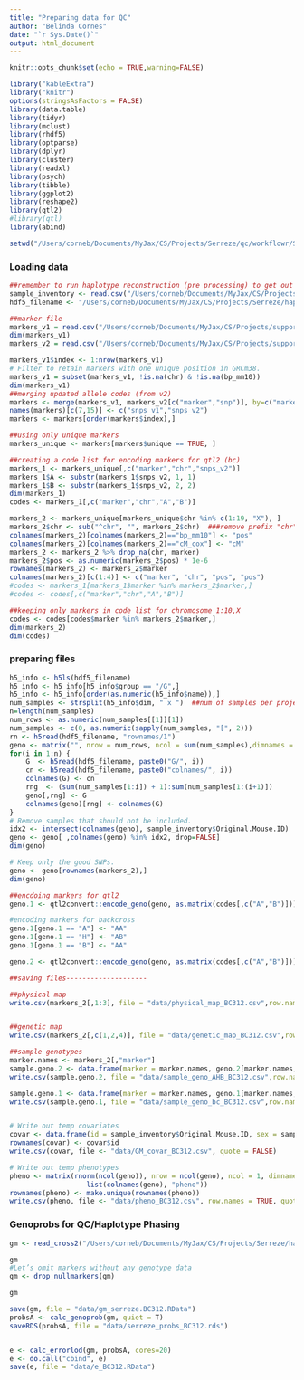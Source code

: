 ```yaml
---
title: "Preparing data for QC"
author: "Belinda Cornes"
date: "`r Sys.Date()`"
output: html_document
---
```


```r
knitr::opts_chunk$set(echo = TRUE,warning=FALSE)

library("kableExtra")
library("knitr")
options(stringsAsFactors = FALSE)
library(data.table) 
library(tidyr)     
library(mclust)     
library(rhdf5)      
library(optparse)
library(dplyr)
library(cluster)
library(readxl)
library(psych)
library(tibble)
library(ggplot2)
library(reshape2)
library(qtl2)
#library(qtl)
library(abind)

setwd("/Users/corneb/Documents/MyJax/CS/Projects/Serreze/qc/workflowr/Serreze-T1D_Workflow")

```


### Loading data
```r

##remember to run haplotype reconstruction (pre processing) to get out sample_inventory and hdf5 file
sample_inventory <- read.csv("/Users/corneb/Documents/MyJax/CS/Projects/Serreze/haplotype.reconstruction/output_5.batches/DODB_inventory_serreze_t1d_312_DO.csv", stringsAsFactors=FALSE, colClasses = c("character"))
hdf5_filename <- "/Users/corneb/Documents/MyJax/CS/Projects/Serreze/haplotype.reconstruction/output_5.batches/hdf5_serreze_t1d_312_DO.h5"

##marker file
markers_v1 = read.csv("/Users/corneb/Documents/MyJax/CS/Projects/support.files/MUGAarrays/UWisc/gm_uwisc_v1.csv", as.is=T)
dim(markers_v1)
markers_v2 = read.csv("/Users/corneb/Documents/MyJax/CS/Projects/support.files/MUGAarrays/UWisc/gm_uwisc_v2.csv", as.is=T)

markers_v1$index <- 1:nrow(markers_v1)
# Filter to retain markers with one unique position in GRCm38.
markers_v1 = subset(markers_v1, !is.na(chr) & !is.na(bp_mm10))
dim(markers_v1)
##merging updated allele codes (from v2)
markers <- merge(markers_v1, markers_v2[c("marker","snp")], by=c("marker"), all.x=T)
names(markers)[c(7,15)] <- c("snps_v1","snps_v2")
markers <- markers[order(markers$index),]

##using only unique markers
markers_unique <- markers[markers$unique == TRUE, ]

##creating a code list for encoding markers for qtl2 (bc)
markers_1 <- markers_unique[,c("marker","chr","snps_v2")]
markers_1$A <- substr(markers_1$snps_v2, 1, 1)
markers_1$B <- substr(markers_1$snps_v2, 2, 2)
dim(markers_1)
codes <- markers_1[,c("marker","chr","A","B")]

markers_2 <- markers_unique[markers_unique$chr %in% c(1:19, "X"), ]
markers_2$chr <- sub("^chr", "", markers_2$chr)  ###remove prefix "chr"
colnames(markers_2)[colnames(markers_2)=="bp_mm10"] <- "pos" 
colnames(markers_2)[colnames(markers_2)=="cM_cox"] <- "cM"
markers_2 <- markers_2 %>% drop_na(chr, marker) 
markers_2$pos <- as.numeric(markers_2$pos) * 1e-6
rownames(markers_2) <- markers_2$marker
colnames(markers_2)[c(1:4)] <- c("marker", "chr", "pos", "pos")
#codes <- markers_1[markers_1$marker %in% markers_2$marker,]
#codes <- codes[,c("marker","chr","A","B")]

##keeping only markers in code list for chromosome 1:10,X
codes <- codes[codes$marker %in% markers_2$marker,]
dim(markers_2)
dim(codes)

```

### preparing files
```r


h5_info <- h5ls(hdf5_filename)
h5_info <- h5_info[h5_info$group == "/G",]
h5_info <- h5_info[order(as.numeric(h5_info$name)),]
num_samples <- strsplit(h5_info$dim, " x ")  ##num of samples per project
n=length(num_samples)
num_rows <- as.numeric(num_samples[[1]][1])
num_samples <- c(0, as.numeric(sapply(num_samples, "[", 2)))  
rn <- h5read(hdf5_filename, "rownames/1")
geno <- matrix("", nrow = num_rows, ncol = sum(num_samples),dimnames = list(rn, rep("", sum(num_samples))))
for(i in 1:n) {
    G  <- h5read(hdf5_filename, paste0("G/", i))
    cn <- h5read(hdf5_filename, paste0("colnames/", i))
    colnames(G) <- cn
    rng  <- (sum(num_samples[1:i]) + 1):sum(num_samples[1:(i+1)])
    geno[,rng] <- G
    colnames(geno)[rng] <- colnames(G)
} 
# Remove samples that should not be included.
idx2 <- intersect(colnames(geno), sample_inventory$Original.Mouse.ID)
geno <- geno[ ,colnames(geno) %in% idx2, drop=FALSE]
dim(geno)

# Keep only the good SNPs.
geno <- geno[rownames(markers_2),]
dim(geno)

##encdoing markers for qtl2
geno.1 <- qtl2convert::encode_geno(geno, as.matrix(codes[,c("A","B")]))

#encoding markers for backcross
geno.1[geno.1 == "A"] <- "AA"
geno.1[geno.1 == "H"] <- "AB"
geno.1[geno.1 == "B"] <- "AA"

geno.2 <- qtl2convert::encode_geno(geno, as.matrix(codes[,c("A","B")]))

##saving files--------------------

##physical map
write.csv(markers_2[,1:3], file = "data/physical_map_BC312.csv",row.names = FALSE, quote = FALSE)


##genetic map
write.csv(markers_2[,c(1,2,4)], file = "data/genetic_map_BC312.csv",row.names = FALSE, col.names =c("marker", "chr", "pos"), quote = FALSE)  

##sample genotypes
marker.names <- markers_2[,"marker"]
sample.geno.2 <- data.frame(marker = marker.names, geno.2[marker.names,], stringsAsFactors = F, check.names=F)
write.csv(sample.geno.2, file = "data/sample_geno_AHB_BC312.csv",row.names = F, quote = F)

sample.geno.1 <- data.frame(marker = marker.names, geno.1[marker.names,], stringsAsFactors = F, check.names=F)
write.csv(sample.geno.1, file = "data/sample_geno_bc_BC312.csv",row.names = F, quote = F)


# Write out temp covariates
covar <- data.frame(id = sample_inventory$Original.Mouse.ID, sex = sample_inventory$Sex)
rownames(covar) <- covar$id
write.csv(covar, file <- "data/GM_covar_BC312.csv", quote = FALSE)

# Write out temp phenotypes  
pheno <- matrix(rnorm(ncol(geno)), nrow = ncol(geno), ncol = 1, dimnames =
                   list(colnames(geno), "pheno")) 
rownames(pheno) <- make.unique(rownames(pheno))
write.csv(pheno, file <- "data/pheno_BC312.csv", row.names = TRUE, quote = FALSE)

```

### Genoprobs for QC/Haplotype Phasing
```r

gm <- read_cross2("/Users/corneb/Documents/MyJax/CS/Projects/Serreze/haplotype.reconstruction/output_5.batches/gm_bc.json")

gm
#Let’s omit markers without any genotype data
gm <- drop_nullmarkers(gm)

gm

save(gm, file = "data/gm_serreze.BC312.RData")
probsA <- calc_genoprob(gm, quiet = T)
saveRDS(probsA, file = "data/serreze_probs_BC312.rds")


e <- calc_errorlod(gm, probsA, cores=20)
e <- do.call("cbind", e)
save(e, file = "data/e_BC312.RData")
```